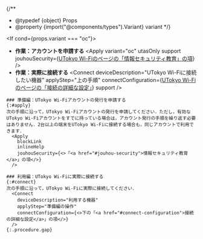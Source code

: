 
{/**
  * @typedef {object} Props
  * @property {import("@components/types").Variant} variant
  */}

<If cond={props.variant === "oc"}>
  - **作業：アカウントを申請する**
    <Apply
      variant="oc"
      utasOnly
      support
      jouhouSecurity={<a href="/utokyo_wifi/#jouhou-security">UTokyo Wi-Fiのページの「情報セキュリティ教育」の項</a>}
    />
  - **作業：実際に接続する**
    <Connect
      deviceDescription="UTokyo Wi-Fiに接続したい機器"
      applyStep="上の手順"
      connectConfiguration={<a href="/utokyo_wifi/#connect-configuration">UTokyo Wi-Fiのページの「接続の詳細な設定」</a>}
      support
    />

  <Fragment slot="else">

    ### 準備編：UTokyo Wi-Fiアカウントの発行を申請する
    {:#apply}
    次の手順に沿って，UTokyo Wi-Fiアカウントの発行を申請してください．ただし，有効なUTokyo Wi-Fiアカウントをすでに持っている場合は，アカウント発行の手順を繰り返す必要はありません．2台以上の端末をUTokyo Wi-Fiに接続する場合も，同じアカウントで利用できます．
      <Apply
        blockLink
        inlineHelp
        jouhouSecurity={<>「<a href="#jouhou-security">情報セキュリティ教育</a>」の項</>}
      />
  
    ### 利用編：UTokyo Wi-Fiに実際に接続する
    {:#connect}
    次の手順に沿って，UTokyo Wi-Fiに実際に接続してください．
      <Connect
        deviceDescription="利用する機器"
        applyStep="準備編の操作"
        connectConfiguration={<>下の「<a href="#connect-configuration">接続の詳細な設定</a>」の項</>}
      />
    {:.procedure.gap}
  </Fragment>
</If>

